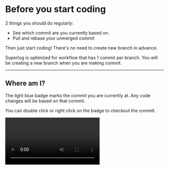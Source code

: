
# Before you start coding

2 things you should do regularly:

- See which commit are you currently based on.
- Pull and rebase your unmerged commit

Then just start coding! There's no need to create new branch in advance.

<Notice title="1 commit per branch on-demand">

Superlog is optimized for workflow that has 1 commit per branch. You will be creating a new branch when you are making commit.

</Notice>

---

## Where am I?

The light blue badge marks the commit you are currently at. Any code changes will be based on that commit.

You can double click or right click on the badge to checkout the commit.

<Video src="/checkoutBranch.mp4" />

---

## Pull and Rebase

The key to minimize potential merge conflicts is to pull and rebase regularly, keeping the differences between your ongoing work and the latest commit in main branch minimal.

Superlog allow you to do this effortlessly.

<Video src="/pullAndRebase.mp4" />
